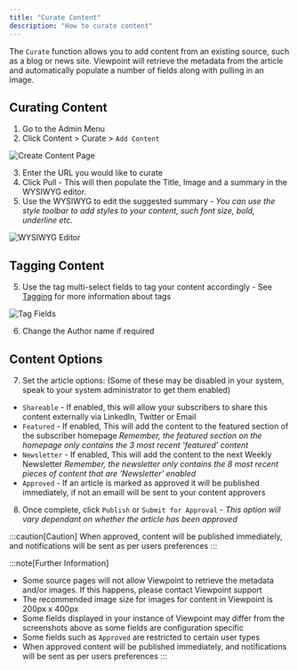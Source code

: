 ```yaml
---
title: "Curate Content"
description: "How to curate content"
---
```


The `Curate` function allows you to add content from an existing source, such as a blog or news site. Viewpoint will retrieve the metadata from the article and automatically populate a number of fields along with pulling in an image.

## Curating Content

1. Go to the Admin Menu
2. Click Content > Curate > `Add Content`

![Create Content Page](/assets/content/curate-page.png)

3. Enter the URL you would like to curate 
4. Click Pull - This will then populate the Title, Image and a summary in the WYSIWYG editor.
4. Use the WYSIWYG to edit the suggested summary - *You can use the style toolbar to add styles to your content, such font size, bold, underline etc.*

![WYSIWYG Editor](/assets/content/wysiwyg.png)

## Tagging Content

5. Use the tag multi-select fields to tag your content accordingly - See [Tagging](tagging) for more information about tags

![Tag Fields](/assets/content/tagfields.png)

6. Change the Author name if required

## Content Options

7. Set the article options:
(Some of these may be disabled in your system, speak to your system administrator to get them enabled)
- `Shareable` - If enabled, this will allow your subscribers to share this content externally via LinkedIn, Twitter or Email
- `Featured` - If enabled, This will add the content to the featured section of the subscriber homepage *Remember, the featured section on the homepage only contains the 3 most recent 'featured' content*
- `Newsletter` - If enabled, This will add the content to the next Weekly Newsletter *Remember, the newsletter only contains the 8 most recent pieces of content that are 'Newsletter' enabled*
- `Approved` - If an article is marked as approved it will be published immediately, if not an emaill will be sent to your content approvers

8. Once complete, click `Publish` or `Submit for Approval` - *This option will vary dependant on whether the article has been approved*

:::caution[Caution]
When approved, content will be published immediately, and notifications will be sent as per users preferences
:::


:::note[Further Information]
- Some source pages will not allow Viewpoint to retrieve the metadata and/or images. If this happens, please contact Viewpoint support
- The recommended image size for images for content in Viewpoint is 200px x 400px
- Some fields displayed in your instance of Viewpoint may differ from the screenshots above as some fields are configuration specific
- Some fields such as `Approved` are restricted to certain user types
- When approved content will be published immediately, and notifications will be sent as per users preferences
:::


